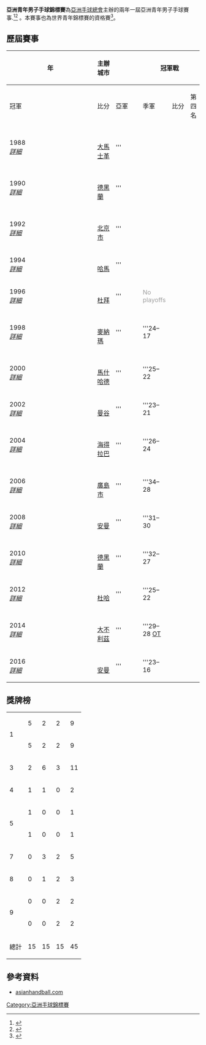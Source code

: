 {{For|女子賽事|亞洲青年女子手球錦標賽}}
{{Infobox sports league
| title = 亞洲青年男子手球錦標賽
| current_season  = 2016年亞洲青年男子手球錦標賽
| sport  = 手球
| inaugural = [[1988年亞洲青年男子手球錦標賽|1988]]
| teams =
| confed = [[亞洲手球總會|亞洲]]
| champion = {{hbj|QAT}} (第5次)
| most_champs = {{hbj|QAT}} <br> {{hbj|KUW}} (各5次)
| related_comps = [[亞洲青年女子手球錦標賽|亞洲青年女子手球錦標賽]]
| founder = [[亞洲手球總會|亞洲手球總會]]
}}

'''亞洲青年男子手球錦標賽'''為[[亞洲手球總會|亞洲手球總會]]主辦的兩年一屆亞洲青年男子手球賽事.<ref>{{cite web|url=http://www.asianhandball.org/index.php?option=com_champion&view=lists&champion_type=3&Itemid=292&lang=en|title=Asian Men's Junior Championship History|publisher=[[Asian_Handball_Federation|Asian Handball Federation]]|accessdate=21 October 2015|archive-date=2020-08-21|archive-url=https://web.archive.org/web/20200821065038/http://www.asianhandball.org/index.php?option=com_champion&view=lists&champion_type=3&Itemid=292&lang=en|dead-url=no}}</ref><ref>{{cite web|url=http://www.handball-planet.com/asian-junior-championship-2014-iran-qatar-going-for-a-hat-trick/|title=Asian Junior Championship 2014 (Iran): Qatar going for a “hat-trick”|work=handball-planet.com|accessdate=29 October 2015|archive-date=2019-05-12|archive-url=https://web.archive.org/web/20190512055440/http://www.handball-planet.com/asian-junior-championship-2014-iran-qatar-going-for-a-hat-trick/|dead-url=no}}</ref> 。本賽事也為世界青年錦標賽的資格賽<ref>{{cite web|url=http://news.xinhuanet.com/english/sports/2014-08/03/c_133527419.htm|title=Iran hosts Asian Junior Handball Championship|date=3 August 2014|publisher=[[Xinhua_News_Agency|Xinhua News Agency]]|accessdate=29 October 2015|archive-date=2014-08-07|archive-url=https://web.archive.org/web/20140807002603/http://news.xinhuanet.com/english/sports/2014-08/03/c_133527419.htm|dead-url=no}}</ref>。


==歷屆賽事==

{| class="wikitable" style="font-size:90%; width: 98%; text-align: center;"
|- bgcolor=#C1D8FF
!rowspan=2 width=5%|年
!rowspan=2 width=10%|主辦城市
!width=1% rowspan=17 bgcolor=ffffff|
!colspan=3|冠軍戰
!width=1% rowspan=17 bgcolor=ffffff|
!colspan=3|季軍戰
|- bgcolor=#EFEFEF
!width=15%|冠軍
!width=9%|比分
!width=15%|亞軍
!width=15%|季軍
!width=9%|比分
!width=15%|第四名
|- bgcolor=#D0E7FF
|1988<br>''[[1988年亞洲青年男子手球錦標賽|詳細]]''
|{{flagicon|SYR}}<br/>[[大馬士革|大馬士革]]
|'''{{hb-big|KOR}}
|
|{{hb-big|KUW}}
|{{hb-big|SYR}}
|
|{{hb-big|TPE}}
|- 
|1990<br>''[[1990年亞洲青年男子手球錦標賽|詳細]]''
|{{flagicon|IRI}}<br/>[[德黑蘭|德黑蘭]]
|'''{{hb-big|CHN}}
|
|{{hb-big|KOR}}
|{{hb-big|SYR}}
|
|{{hb-big|JPN}}
|- bgcolor=#D0E7FF
|1992<br>''[[1992年亞洲青年男子手球錦標賽|詳細]]''
|{{flagicon|CHN}}<br/>[[北京市|北京市]]
|'''{{hb-big|KOR}}
|
|{{hb-big|KUW}}
|{{hb-big|JPN}}
|
|{{hb-big|TPE}}
|- 
|1994<br>''[[1994年亞洲青年男子手球錦標賽|詳細]]''
|{{flagicon|SYR}}<br/>[[哈馬_(敘利亞)|哈馬]]
|'''{{hb-big|QAT}}
|
|{{hb-big|BHR|1972}}
|{{hb-big|KSA}}
|
|{{hb-big|KOR}}
|- bgcolor=#D0E7FF
|1996<br>''[[1996年亞洲青年男子手球錦標賽|詳細]]''
|{{flagicon|UAE}}<br/>[[杜拜|杜拜]]
|'''{{hb-big|UAE}}
|<span style="color:#A0A0A0;">No playoffs</span>
|{{hb-big|KSA}}
|{{hb-big|QAT}}
|<span style="color:#A0A0A0;">No playoffs</span>
|{{hb-big|KOR}}
|- 
|1998<br>''[[1998年亞洲青年男子手球錦標賽|詳細]]''
|{{flagicon|BHR|1972}}<br/>[[麥納瑪|麥納瑪]]
|'''{{hb-big|BHR|1972}}
|'''24–17
|{{hb-big|KSA}}
|{{hb-big|KUW}}
|'''25–20
|{{hb-big|CHN}}
|- bgcolor=#D0E7FF
|2000<br>''[[2000年亞洲青年男子手球錦標賽|詳細]]''
|{{flagicon|IRI}}<br/>[[馬什哈德|馬什哈德]]
|'''{{hb-big|KUW}}
|'''25–22
|{{hb-big|QAT}}
|{{hb-big|KOR}}
|
|{{hb-big|BHR|1972}}
|- 
|2002<br>''[[2002年亞洲青年男子手球錦標賽|詳細]]''
|{{flagicon|THA}}<br/>[[曼谷|曼谷]]
|'''{{hb-big|KUW}}
|'''23–21
|{{hb-big|QAT}}
|{{hb-big|KOR}}
|'''48–40
|{{hb-big|UAE}}
|- bgcolor=#D0E7FF
|2004<br>''[[2004年亞洲青年男子手球錦標賽|詳細]]''
|{{flagicon|IND}}<br/>[[海得拉巴_(印度)|海得拉巴]]
|'''{{hb-big|KUW}}
|'''26–24
|{{hb-big|KOR}}
|{{hb-big|IRI}}
|'''24–19
|{{hb-big|JPN}}
|- 
|2006<br>''[[2006年亞洲青年男子手球錦標賽|詳細]]''
|{{flagicon|JPN}}<br/>[[廣島市|廣島市]]
|'''{{hb-big|KUW}}
|'''34–28
|{{hb-big|KOR}}
|{{hb-big|KSA}}
|'''40–26
|{{hb-big|CHN}}
|- bgcolor=#D0E7FF
|2008<br>''[[2008年亞洲青年男子手球錦標賽|詳細]]''
|{{flagicon|JOR}}<br/>[[安曼|安曼]]
|'''{{hb-big|KUW}}
|'''31–30
|{{hb-big|IRI}}
|{{hb-big|QAT}}
|'''42–38
|{{hb-big|KOR}}
|- 
|2010<br>''[[2010年亞洲青年男子手球錦標賽|詳細]]''
|{{flagicon|IRI}}<br/>[[德黑蘭|德黑蘭]]
|'''{{hb-big|QAT}}
|'''32–27
|{{hb-big|KOR}}
|{{hb-big|IRI}}
|'''37–34
|{{hb-big|UAE}}
|- bgcolor=#D0E7FF
|2012<br>''[[2012年亞洲青年男子手球錦標賽|詳細]]''
|{{flagicon|QAT}}<br/>[[杜哈|杜哈]]
|'''{{hb-big|QAT}}
|'''25–22
|{{hb-big|KOR}}
|{{hb-big|KUW}}
|'''30–28''' [[Overtime_(sports)#Team_handball|OT]]
|{{hb-big|KSA}}
|- 
|2014<br>''[[2014年亞洲青年男子手球錦標賽|詳細]]''
|{{flagicon|IRI}}<br/>[[大不利茲|大不利茲]]
|'''{{hb-big|QAT}}
|'''29–28 [[Overtime_(sports)#Team_handball|OT]]
|{{hb-big|KOR}}
|{{hb-big|JPN}}
|'''33–32
|{{hb-big|IRI}}
|- bgcolor=#D0E7FF
|2016<br>''[[2016年亞洲青年男子手球錦標賽|詳細]]''
|{{flagicon|JOR}}<br/>[[安曼|安曼]]
|'''{{hb-big|QAT}}
|'''23–16
|{{hb-big|KSA}}
|{{hb-big|KOR}}
|'''33–29
|{{hb-big|JPN}}
|}

==獎牌榜==
{| {{RankedMedalTable|nation-width=200px}}
|-
|rowspan=2|1||align="left"|{{hb|KUW}}
|5||2||2||9
|-
|align="left"|{{hb|QAT}}
|5||2||2||9
|-
|3||align="left"|{{hb|KOR}}
|2||6||3||11
|-
|4||align="left"|{{hb|BHR}}
|1||1||0||2
|-
|rowspan=2|5||align="left"|{{hb|CHN}}
|1||0||0||1
|-
|align="left"|{{hb|UAE}}
|1||0||0||1
|-
|7||align="left"|{{hb|KSA}}
|0||3||2||5
|-
|8||align="left"|{{hb|IRI}}
|0||1||2||3
|-
|rowspan=2|9||align="left"|{{hb|JPN}}
|0||0||2||2
|-
|align="left"|{{hb|SYR}}
|0||0||2||2
|- 
!colspan=2| 總計 || 15 || 15 || 15 || 45
|}

==參考資料==
{{Reflist}}

* [https://web.archive.org/web/20081204112714/http://www.asianhandball.com/menu/Chapmionships/AsianMenJnrChampionships.htm asianhandball.com]



{{國際手球}}
{{亞洲青年手球錦標賽}}

[[Category:亞洲手球錦標賽|Category:亞洲手球錦標賽]]